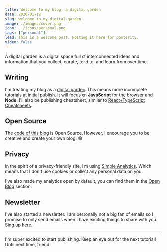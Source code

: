 ```yaml
---
title: Welcome to my blog, a digital garden
date: 2020-01-12
slug: welcome-to-my-digital-garden
image: ./images/cover.png
icon: ../icons/personal.png
tags: ["personal"]
lead: This is a welcome post. Posting it here for posterity.
video: false
---
```


A digital garden is a digital space full of interconnected ideas and information that you collect, curate, tend to, and learn from over time.

## Writing

I'm treating my blog as a [digital garden](https://joelhooks.com/digital-garden). This means more incomplete tutorials at initial publish. It will focus on **JavaScript** for the browser and **Node**. I'll also be publishing cheatsheet, similar to [React+TypeScript Cheatsheets](https://github.com/typescript-cheatsheets/react-typescript-cheatsheet-es).

## Open Source

The [code of this blog](https://github.com/laurosilvacom/laurosilva.com) is Open Source. However, I encourage you to be creative and create your own blog. 😅

## Privacy

In the spirit of a privacy-friendly site, I'm using [Simple Analytics](https://referral.simpleanalytics.com/lauro). Which means that I don't use cookies or collect any personal data on you.

I've also made my analytics open by default, you can find them in the [Open Blog](/open-blog/) section.

## Newsletter

I've also started a newsletter. I am personally not a big fan of emails so I promise to only send emails when I have exciting things to share with you. [Sing up here](/newsletter).

---

I'm super excited to start publishing. Keep an eye out for the next tutorial! Until next time, friend!
